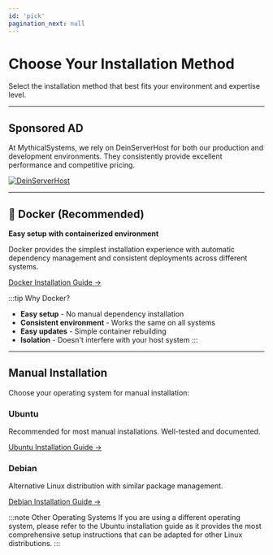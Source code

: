 ```yaml
---
id: 'pick'
pagination_next: null
---
```


# Choose Your Installation Method

Select the installation method that best fits your environment and expertise level.

---
## Sponsored AD

At MythicalSystems, we rely on DeinServerHost for both our production and development environments. They consistently provide excellent performance and competitive pricing.

[![DeinServerHost](https://deinserverhost.de/tca/dsh-1324x233.png)](https://deinserverhost.de/store/aff.php?aff=5361)

---


## 🐳 Docker (Recommended)

**Easy setup with containerized environment**

Docker provides the simplest installation experience with automatic dependency management and consistent deployments across different systems.

[Docker Installation Guide →](/docs/mythicaldash-v3-remastered/os/docker)

:::tip Why Docker?
- **Easy setup** - No manual dependency installation
- **Consistent environment** - Works the same on all systems
- **Easy updates** - Simple container rebuilding
- **Isolation** - Doesn't interfere with your host system
:::

---

## Manual Installation

Choose your operating system for manual installation:

### Ubuntu
Recommended for most manual installations. Well-tested and documented.

[Ubuntu Installation Guide →](/docs/mythicaldash-v3-remastered/os/ubuntu)

### Debian
Alternative Linux distribution with similar package management.

[Debian Installation Guide →](/docs/mythicaldash-v3-remastered/os/debian)

:::note Other Operating Systems
If you are using a different operating system, please refer to the Ubuntu installation guide as it provides the most comprehensive setup instructions that can be adapted for other Linux distributions.
:::
